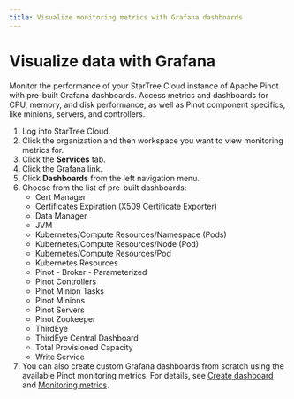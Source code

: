 ```yaml
---
title: Visualize monitoring metrics with Grafana dashboards 
---
```


# Visualize data with Grafana

Monitor the performance of your StarTree Cloud instance of Apache Pinot with pre-built Grafana dashboards. Access metrics and dashboards for CPU, memory, and disk performance, as well as Pinot component specifics, like minions, servers, and controllers.

1. Log into StarTree Cloud.
2. Click the organization and then workspace you want to view monitoring metrics for.
3. Click the **Services** tab.
4. Click the Grafana link.
5. Click **Dashboards** from the left navigation menu.
6. Choose from the list of pre-built dashboards:
    - Cert Manager
    - Certificates Expiration (X509 Certificate Exporter)
    - Data Manager
    - JVM 
    - Kubernetes/Compute Resources/Namespace (Pods)
    - Kubernetes/Compute Resources/Node (Pod)
    - Kubernetes/Compute Resources/Pod 
    - Kubernetes Resources
    - Pinot - Broker - Parameterized
    - Pinot Controllers
    - Pinot Minion Tasks
    - Pinot Minions
    - Pinot Servers
    - Pinot Zookeeper
    - ThirdEye
    - ThirdEye Central Dashboard
    - Total Provisioned Capacity
    - Write Service
7. You can also create custom Grafana dashboards from scratch using the available Pinot monitoring metrics. For details, see [Create dashboard](https://grafana.com/docs/grafana/latest/dashboards/build-dashboards/create-dashboard/) and [Monitoring metrics](https://docs.pinot.apache.org/configuration-reference/monitoring-metrics).